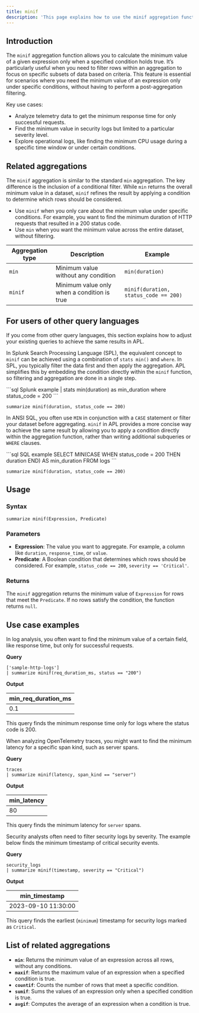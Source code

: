 ```yaml
---
title: minif
description: 'This page explains how to use the minif aggregation function in APL.'
---
```


## Introduction

The `minif` aggregation function allows you to calculate the minimum value of a given expression only when a specified condition holds true. It’s particularly useful when you need to filter rows within an aggregation to focus on specific subsets of data based on criteria. This feature is essential for scenarios where you need the minimum value of an expression only under specific conditions, without having to perform a post-aggregation filtering.

Key use cases:
- Analyze telemetry data to get the minimum response time for only successful requests.
- Find the minimum value in security logs but limited to a particular severity level.
- Explore operational logs, like finding the minimum CPU usage during a specific time window or under certain conditions.

## Related aggregations

The `minif` aggregation is similar to the standard `min` aggregation. The key difference is the inclusion of a conditional filter. While `min` returns the overall minimum value in a dataset, `minif` refines the result by applying a condition to determine which rows should be considered.

- Use `minif` when you only care about the minimum value under specific conditions. For example, you want to find the minimum duration of HTTP requests that resulted in a 200 status code.
- Use `min` when you want the minimum value across the entire dataset, without filtering.

| Aggregation type | Description                                  | Example |
|------------------|----------------------------------------------|---------|
| `min`            | Minimum value without any condition          | `min(duration)` |
| `minif`          | Minimum value only when a condition is true  | `minif(duration, status_code == 200)` |

## For users of other query languages

If you come from other query languages, this section explains how to adjust your existing queries to achieve the same results in APL.

<AccordionGroup>
<Accordion title="Splunk SPL users">

In Splunk Search Processing Language (SPL), the equivalent concept to `minif` can be achieved using a combination of `stats min()` and `where`. In SPL, you typically filter the data first and then apply the aggregation. APL simplifies this by embedding the condition directly within the `minif` function, so filtering and aggregation are done in a single step.

<CodeGroup>
```sql Splunk example
| stats min(duration) as min_duration where status_code = 200
```

```kusto APL equivalent
summarize minif(duration, status_code == 200)
```
</CodeGroup>

</Accordion>
<Accordion title="ANSI SQL users">

In ANSI SQL, you often use `MIN` in conjunction with a `CASE` statement or filter your dataset before aggregating. `minif` in APL provides a more concise way to achieve the same result by allowing you to apply a condition directly within the aggregation function, rather than writing additional subqueries or `WHERE` clauses.

<CodeGroup>
```sql SQL example
SELECT MIN(CASE WHEN status_code = 200 THEN duration END) AS min_duration FROM logs
```

```kusto APL equivalent
summarize minif(duration, status_code == 200)
```
</CodeGroup>

</Accordion>
</AccordionGroup>

## Usage

### Syntax

```kusto
summarize minif(Expression, Predicate)
```

### Parameters

- **Expression**: The value you want to aggregate. For example, a column like `duration`, `response_time`, or `value`.
- **Predicate**: A Boolean condition that determines which rows should be considered. For example, `status_code == 200`, `severity == 'Critical'`.

### Returns

The `minif` aggregation returns the minimum value of `Expression` for rows that meet the `Predicate`. If no rows satisfy the condition, the function returns `null`.

## Use case examples

<Tabs>
<Tab title="Log analysis">

In log analysis, you often want to find the minimum value of a certain field, like response time, but only for successful requests.

**Query**

```kusto
['sample-http-logs']
| summarize minif(req_duration_ms, status == "200")
```

**Output**

| min_req_duration_ms |
|-------------------|
| 0.1               |

This query finds the minimum response time only for logs where the status code is 200.

</Tab>
<Tab title="OpenTelemetry traces">

When analyzing OpenTelemetry traces, you might want to find the minimum latency for a specific span kind, such as server spans.

**Query**

```kusto
traces
| summarize minif(latency, span_kind == "server")
```

**Output**

| min_latency |
|-------------|
| 80          |

This query finds the minimum latency for `server` spans.

</Tab>
<Tab title="Security logs">

Security analysts often need to filter security logs by severity. The example below finds the minimum timestamp of critical security events.

**Query**

```kusto
security_logs
| summarize minif(timestamp, severity == "Critical")
```

**Output**

| min_timestamp            |
|--------------------------|
| 2023-09-10 11:30:00      |

This query finds the earliest (`minimum`) timestamp for security logs marked as `Critical`.

</Tab>
</Tabs>

## List of related aggregations

- **`min`**: Returns the minimum value of an expression across all rows, without any conditions.
- **`maxif`**: Returns the maximum value of an expression when a specified condition is true.
- **`countif`**: Counts the number of rows that meet a specific condition.
- **`sumif`**: Sums the values of an expression only when a specified condition is true.
- **`avgif`**: Computes the average of an expression when a condition is true.